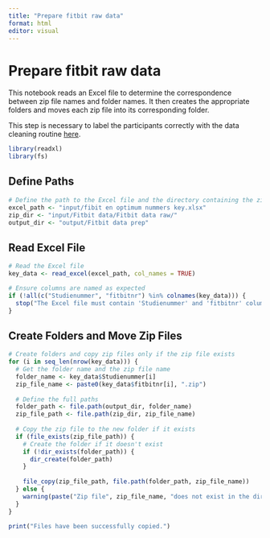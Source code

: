 ```yaml
---
title: "Prepare fitbit raw data"
format: html
editor: visual
---
```


# Prepare fitbit raw data

This notebook reads an Excel file to determine the correspondence between zip file names and folder names. It then creates the appropriate folders and moves each zip file into its corresponding folder.

This step is necessary to label the participants correctly with the data cleaning routine [here](https://gitlab.uvt.nl/skirsch/profiel-study-data-cleaning).

```r
library(readxl)
library(fs)
```

## Define Paths

```r
# Define the path to the Excel file and the directory containing the zip files
excel_path <- "input/fibit en optimum nummers key.xlsx"
zip_dir <- "input/Fitbit data/Fitbit data raw/"
output_dir <- "output/Fitbit data prep"
```

## Read Excel File

```r
# Read the Excel file
key_data <- read_excel(excel_path, col_names = TRUE)

# Ensure columns are named as expected
if (!all(c("Studienummer", "fitbitnr") %in% colnames(key_data))) {
  stop("The Excel file must contain 'Studienummer' and 'fitbitnr' columns.")
}
```

## Create Folders and Move Zip Files

```r
# Create folders and copy zip files only if the zip file exists
for (i in seq_len(nrow(key_data))) {
  # Get the folder name and the zip file name
  folder_name <- key_data$Studienummer[i]
  zip_file_name <- paste0(key_data$fitbitnr[i], ".zip")
  
  # Define the full paths
  folder_path <- file.path(output_dir, folder_name)
  zip_file_path <- file.path(zip_dir, zip_file_name)
  
  # Copy the zip file to the new folder if it exists
  if (file_exists(zip_file_path)) {
    # Create the folder if it doesn't exist
    if (!dir_exists(folder_path)) {
      dir_create(folder_path)
    }
    
    file_copy(zip_file_path, file.path(folder_path, zip_file_name))
  } else {
    warning(paste("Zip file", zip_file_name, "does not exist in the directory."))
  }
}

print("Files have been successfully copied.")
```
